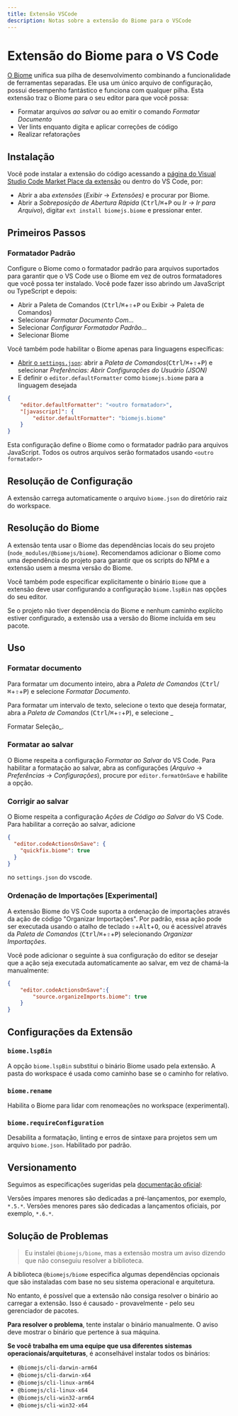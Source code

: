 ```yaml
---
title: Extensão VSCode
description: Notas sobre a extensão do Biome para o VSCode
---
```

# Extensão do Biome para o VS Code

[O Biome](https://biomejs.dev/) unifica sua pilha de desenvolvimento combinando a funcionalidade de ferramentas separadas. Ele usa um único arquivo de configuração, possui desempenho fantástico e funciona com qualquer pilha. Esta extensão traz o Biome para o seu editor para que você possa:

- Formatar arquivos *ao salvar* ou ao emitir o comando *Formatar Documento*
- Ver lints enquanto digita e aplicar correções de código
- Realizar refatorações

## Instalação

Você pode instalar a extensão do código acessando a [página do Visual Studio Code Market Place da extensão](https://marketplace.visualstudio.com/items?itemName=biomejs.biome) ou dentro do VS Code, por:

- Abrir a aba *extensões* (_Exibir_ → _Extensões)_ e procurar por Biome.
- Abrir a _Sobreposição de Abertura Rápida_ (<kbd>Ctrl</kbd>/<kbd title="Cmd">⌘</kbd>+<kbd>P</kbd> ou _Ir -> Ir para Arquivo_), digitar `ext install biomejs.biome` e pressionar enter.

## Primeiros Passos

### Formatador Padrão

Configure o Biome como o formatador padrão para arquivos suportados para garantir que o VS Code use o Biome em vez de outros formatadores que você possa ter instalado. Você pode fazer isso abrindo um JavaScript ou TypeScript e depois:

- Abrir a Paleta de Comandos (<kbd>Ctrl</kbd>/<kbd title="Cmd">⌘</kbd>+<kbd title="Shift">⇧</kbd>+<kbd>P</kbd> ou Exibir → Paleta de Comandos)
- Selecionar _Formatar Documento Com…_
- Selecionar _Configurar Formatador Padrão…_
- Selecionar Biome

Você também pode habilitar o Biome apenas para linguagens específicas:

- [Abrir o `settings.json`](https://code.visualstudio.com/docs/getstarted/settings#_settingsjson): abrir a _Paleta de Comandos_(<kbd>Ctrl</kbd>/<kbd title="Cmd">⌘</kbd>+<kbd title="Shift">⇧</kbd>+<kbd>P</kbd>) e selecionar _Preferências: Abrir Configurações do Usuário (JSON)_
- E definir o `editor.defaultFormatter` como `biomejs.biome` para a linguagem desejada

```json title="settings.json"
{
	"editor.defaultFormatter": "<outro formatador>",
	"[javascript]": {
		"editor.defaultFormatter": "biomejs.biome"
	}
}
```

Esta configuração define o Biome como o formatador padrão para arquivos JavaScript. Todos os outros arquivos serão formatados usando `<outro formatador>`

## Resolução de Configuração

A extensão carrega automaticamente o arquivo `biome.json` do diretório raiz do workspace.

## Resolução do Biome

A extensão tenta usar o Biome das dependências locais do seu projeto (`node_modules/@biomejs/biome`). Recomendamos adicionar o Biome como uma dependência do projeto para garantir que os scripts do NPM e a extensão usem a mesma versão do Biome.

Você também pode especificar explicitamente o binário `Biome` que a extensão deve usar configurando a configuração `biome.lspBin` nas opções do seu editor.

Se o projeto não tiver dependência do Biome e nenhum caminho explícito estiver configurado, a extensão usa a versão do Biome incluída em seu pacote.

## Uso

### Formatar documento

Para formatar um documento inteiro, abra a _Paleta de Comandos_ (<kbd>Ctrl</kbd>/<kbd title="Cmd">⌘</kbd>+<kbd title="Shift">⇧</kbd>+<kbd>P</kbd>) e selecione _Formatar Documento_.

Para formatar um intervalo de texto, selecione o texto que deseja formatar, abra a _Paleta de Comandos_ (<kbd>Ctrl</kbd>/<kbd title="Cmd">⌘</kbd>+<kbd title="Shift">⇧</kbd>+<kbd>P</kbd>), e selecione _

Formatar Seleção_.

### Formatar ao salvar

O Biome respeita a configuração _Formatar ao Salvar_ do VS Code. Para habilitar a formatação ao salvar, abra as configurações (_Arquivo_ -> _Preferências_ -> _Configurações_), procure por `editor.formatOnSave` e habilite a opção.

### Corrigir ao salvar

O Biome respeita a configuração _Ações de Código ao Salvar_ do VS Code. Para habilitar a correção ao salvar, adicione


```json title="settings.json"
{
  "editor.codeActionsOnSave": {
    "quickfix.biome": true
  }
}
```

no `settings.json` do vscode.

### Ordenação de Importações [Experimental]

A extensão Biome do VS Code suporta a ordenação de importações através da ação de código "Organizar Importações". Por padrão, essa ação pode ser executada usando o atalho de teclado <kbd title="Shift">⇧</kbd>+<kbd>Alt</kbd>+<kbd>O</kbd>, ou é acessível através da _Paleta de Comandos_ (<kbd>Ctrl</kbd>/<kbd title="Cmd">⌘</kbd>+<kbd title="Shift">⇧</kbd>+<kbd>P</kbd>) selecionando _Organizar Importações_.

Você pode adicionar o seguinte à sua configuração do editor se desejar que a ação seja executada automaticamente ao salvar, em vez de chamá-la manualmente:

```json title="settings.json"
{
	"editor.codeActionsOnSave":{
		"source.organizeImports.biome": true
	}
}
```

## Configurações da Extensão

### `biome.lspBin`

A opção `biome.lspBin` substitui o binário Biome usado pela extensão.
A pasta do workspace é usada como caminho base se o caminho for relativo.

### `biome.rename`

Habilita o Biome para lidar com renomeações no workspace (experimental).

### `biome.requireConfiguration`

Desabilita a formatação, linting e erros de sintaxe para projetos sem um arquivo `biome.json`.
Habilitado por padrão.

## Versionamento

Seguimos as especificações sugeridas pela [documentação oficial](https://code.visualstudio.com/api/working-with-extensions/publishing-extension#prerelease-extensions):

Versões ímpares menores são dedicadas a pré-lançamentos, por exemplo, `*.5.*`.
Versões menores pares são dedicadas a lançamentos oficiais, por exemplo, `*.6.*`.


## Solução de Problemas

> Eu instalei `@biomejs/biome`, mas a extensão mostra um aviso dizendo que não conseguiu resolver a biblioteca.

A biblioteca `@biomejs/biome` especifica algumas dependências opcionais que são instaladas com base no seu sistema operacional e arquitetura.

No entanto, é possível que a extensão não consiga resolver o binário ao carregar a extensão. Isso é causado - provavelmente - pelo seu gerenciador de pacotes.

**Para resolver o problema**, tente instalar o binário manualmente. O aviso deve mostrar o binário que pertence à sua máquina.

**Se você trabalha em uma equipe que usa diferentes sistemas operacionais/arquiteturas**, é aconselhável instalar todos os binários:

- `@biomejs/cli-darwin-arm64`
- `@biomejs/cli-darwin-x64`
- `@biomejs/cli-linux-arm64`
- `@biomejs/cli-linux-x64`
- `@biomejs/cli-win32-arm64`
- `@biomejs/cli-win32-x64`
